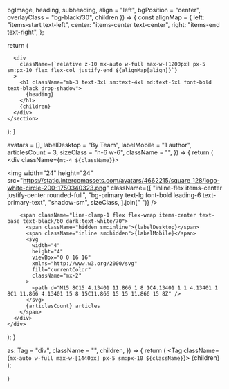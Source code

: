   bgImage,
  heading,
  subheading,
  align = "left",
  bgPosition = "center",
  overlayClass = "bg-black/30",
  children
}) => {
  const alignMap = {
    left: "items-start text-left",
    center: "items-center text-center",
    right: "items-end text-right",
  };

return (

<section
      aria-label="Hero banner"
      className="relative w-full h-[460px] flex pb-10 mb-10"
    >
<div
aria-hidden="true"
className="absolute inset-0 bg-cover bg-no-repeat"
style={{ backgroundImage: `url(${bgImage})`, backgroundPosition: bgPosition }}
/>
<div aria-hidden="true" className={`absolute inset-0 ${overlayClass}`} />

      <div
        className={`relative z-10 mx-auto w-full max-w-[1200px] px-5 sm:px-10 flex flex-col justify-end ${alignMap[align]}`}
      >
        <h1 className="mb-3 text-3xl sm:text-4xl md:text-5xl font-bold text-black drop-shadow">
          {heading}
        </h1>
        {children}
      </div>
    </section>

);
}

  avatars = [],
  labelDesktop = "By Team",
  labelMobile = "1 author",
  articlesCount = 3,
  sizeClass = "h-6 w-6",
  className = "",
}) => {
  return (
    <div className={`mt-4 ${className}`}>
      <div className="flex items-center gap-2" aria-hidden="true">
        <div className="flex flex-row">
          <div
            className="flex shrink-0 items-center justify-center rounded-full leading-normal sm:flex-row"
            data-testid="avatars"
          >
            <img
              width="24"
              height="24"
              src="https://static.intercomassets.com/avatars/4662215/square_128/logo-white-circle-200-1750340323.png"
              className={[
                "inline-flex items-center justify-center rounded-full",
                "bg-primary text-lg font-bold leading-6 text-primary-text",
                "shadow-sm",
                sizeClass,
              ].join(" ")}
            />
          </div>
        </div>

        <span className="line-clamp-1 flex flex-wrap items-center text-base text-black/60 dark:text-white/70">
          <span className="hidden sm:inline">{labelDesktop}</span>
          <span className="inline sm:hidden">{labelMobile}</span>
          <svg
            width="4"
            height="4"
            viewBox="0 0 16 16"
            xmlns="http://www.w3.org/2000/svg"
            fill="currentColor"
            className="mx-2"
          >
            <path d="M15 8C15 4.13401 11.866 1 8 1C4.13401 1 1 4.13401 1 8C1 11.866 4.13401 15 8 15C11.866 15 15 11.866 15 8Z" />
          </svg>
          {articlesCount} articles
        </span>
      </div>
    </div>

);
}

  as: Tag = "div",
  className = "",
  children,
}) => {
  return (
    <Tag className={`mx-auto w-full max-w-[1440px] px-5 sm:px-10 ${className}`}>
      {children}
    </Tag>
  );

}
